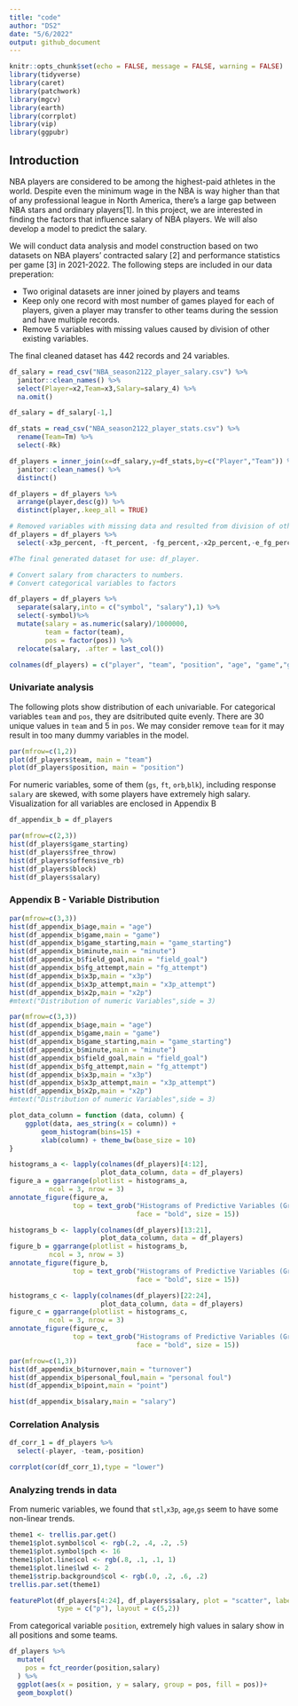 ```yaml
---
title: "code"
author: "DS2"
date: "5/6/2022"
output: github_document
---
```



```r
knitr::opts_chunk$set(echo = FALSE, message = FALSE, warning = FALSE)
library(tidyverse)
library(caret)
library(patchwork)
library(mgcv)
library(earth)
library(corrplot)
library(vip)
library(ggpubr)

```


## Introduction

NBA players are considered to be among the highest-paid athletes in the world. Despite even the minimum wage in the NBA is way higher than that of any professional league in North America, there's a large gap between NBA stars and ordinary players[1]. In this project, we are interested in finding the factors that influence salary of NBA players. We will also develop a model to predict the salary.

We will conduct data analysis and model construction based on two datasets on NBA players' contracted salary [2] and performance statistics per game [3] in 2021-2022. The following steps are included in our data preperation:

 - Two original datasets are inner joined by players and teams
 - Keep only one record with most number of games played for each of players, given a player may transfer to other teams during the session and have multiple records.
 - Remove 5 variables with missing values caused by division of other existing variables. 

The final cleaned dataset has 442 records and 24 variables. 

```r
df_salary = read_csv("NBA_season2122_player_salary.csv") %>%
  janitor::clean_names() %>%
  select(Player=x2,Team=x3,Salary=salary_4) %>%
  na.omit()

df_salary = df_salary[-1,]

df_stats = read_csv("NBA_season2122_player_stats.csv") %>%
  rename(Team=Tm) %>%
  select(-Rk)

df_players = inner_join(x=df_salary,y=df_stats,by=c("Player","Team")) %>% 
  janitor::clean_names() %>% 
  distinct()

df_players = df_players %>% 
  arrange(player,desc(g)) %>% 
  distinct(player,.keep_all = TRUE)

# Removed variables with missing data and resulted from division of other variables
df_players = df_players %>% 
  select(-x3p_percent, -ft_percent, -fg_percent,-x2p_percent,-e_fg_percent)

#The final generated dataset for use: df_player.
```


```r
# Convert salary from characters to numbers.
# Convert categorical variables to factors

df_players = df_players %>% 
  separate(salary,into = c("symbol", "salary"),1) %>% 
  select(-symbol)%>% 
  mutate(salary = as.numeric(salary)/1000000,
         team = factor(team),
         pos = factor(pos)) %>% 
  relocate(salary, .after = last_col())

colnames(df_players) = c("player", "team", "position", "age", "game","game_starting" ,"minute","field_goal", "fg_attempt", "x3p", "x3p_attempt" ,"x2p", "x2p_attempt",   "free_throw",   "ft_attempt", "offensive_rb", "defenssive_rb",  "total_rb" ,   "assistance" ,   "steal" , "block",    "turnover",  "personal_foul", "point", "salary")

```


\newpage

### Univariate analysis

The following plots show distribution of each univariable. For categorical variables `team` and `pos`, they are dsitributed quite evenly. There are 30 unique values in `team` and 5 in `pos`. We may consider remove `team` for it may result in too many dummy variables in the model.

```r
par(mfrow=c(1,2))
plot(df_players$team, main = "team")
plot(df_players$position, main = "position")
```

For numeric variables, some of them (`gs`, `ft`, `orb`,`blk`), including response `salary` are skewed, with some players have extremely high salary. Visualization for all variables are enclosed in Appendix B


```r

df_appendix_b = df_players

par(mfrow=c(2,3))
hist(df_players$game_starting)
hist(df_players$free_throw)
hist(df_players$offensive_rb)
hist(df_players$block)
hist(df_players$salary)
```


### Appendix B - Variable Distribution

```r
par(mfrow=c(3,3))
hist(df_appendix_b$age,main = "age")
hist(df_appendix_b$game,main = "game")
hist(df_appendix_b$game_starting,main = "game_starting")
hist(df_appendix_b$minute,main = "minute")
hist(df_appendix_b$field_goal,main = "field_goal")
hist(df_appendix_b$fg_attempt,main = "fg_attempt")
hist(df_appendix_b$x3p,main = "x3p")
hist(df_appendix_b$x3p_attempt,main = "x3p_attempt")
hist(df_appendix_b$x2p,main = "x2p")
#mtext("Distribution of numeric Variables",side = 3)
```

```r
par(mfrow=c(3,3))
hist(df_appendix_b$age,main = "age")
hist(df_appendix_b$game,main = "game")
hist(df_appendix_b$game_starting,main = "game_starting")
hist(df_appendix_b$minute,main = "minute")
hist(df_appendix_b$field_goal,main = "field_goal")
hist(df_appendix_b$fg_attempt,main = "fg_attempt")
hist(df_appendix_b$x3p,main = "x3p")
hist(df_appendix_b$x3p_attempt,main = "x3p_attempt")
hist(df_appendix_b$x2p,main = "x2p")
#mtext("Distribution of numeric Variables",side = 3)
```


```r
plot_data_column = function (data, column) {
    ggplot(data, aes_string(x = column)) +
        geom_histogram(bins=15) +
        xlab(column) + theme_bw(base_size = 10)
}

histograms_a <- lapply(colnames(df_players)[4:12], 
                       plot_data_column, data = df_players)
figure_a = ggarrange(plotlist = histograms_a, 
          ncol = 3, nrow = 3)
annotate_figure(figure_a, 
                top = text_grob("Histograms of Predictive Variables (Group A)", 
                                face = "bold", size = 15))
```

```r

histograms_b <- lapply(colnames(df_players)[13:21], 
                       plot_data_column, data = df_players)
figure_b = ggarrange(plotlist = histograms_b, 
          ncol = 3, nrow = 3)
annotate_figure(figure_b, 
                top = text_grob("Histograms of Predictive Variables (Group B)", 
                                face = "bold", size = 15))
```
```r

histograms_c <- lapply(colnames(df_players)[22:24], 
                       plot_data_column, data = df_players)
figure_c = ggarrange(plotlist = histograms_c, 
          ncol = 3, nrow = 3)
annotate_figure(figure_c, 
                top = text_grob("Histograms of Predictive Variables (Group C)", 
                                face = "bold", size = 15))
```


```r
par(mfrow=c(1,3))
hist(df_appendix_b$turnover,main = "turnover")
hist(df_appendix_b$personal_foul,main = "personal foul")
hist(df_appendix_b$point,main = "point")
```


```r
hist(df_appendix_b$salary,main = "salary")
```

\newpage

### Correlation Analysis

```r

df_corr_1 = df_players %>% 
  select(-player, -team,-position)

corrplot(cor(df_corr_1),type = "lower")

```


\newpage

### Analyzing trends in data

From numeric variables, we found that `stl`,`x3p`, `age`,`gs` seem to have some non-linear trends.

```r
theme1 <- trellis.par.get()
theme1$plot.symbol$col <- rgb(.2, .4, .2, .5)
theme1$plot.symbol$pch <- 16
theme1$plot.line$col <- rgb(.8, .1, .1, 1)
theme1$plot.line$lwd <- 2
theme1$strip.background$col <- rgb(.0, .2, .6, .2)
trellis.par.set(theme1)

featurePlot(df_players[4:24], df_players$salary, plot = "scatter", labels = c("","Y"),
            type = c("p"), layout = c(5,2))
```

From categorical variable `position`, extremely high values in salary show in all positions and some teams.

```r
df_players %>% 
  mutate(
    pos = fct_reorder(position,salary)
  ) %>% 
  ggplot(aes(x = position, y = salary, group = pos, fill = pos))+
  geom_boxplot()

```



